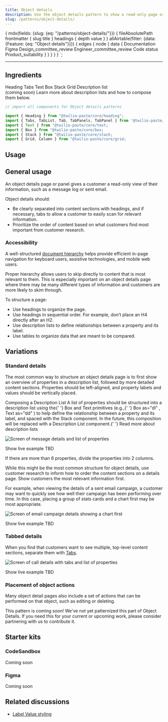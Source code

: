 ```yaml
---
title: Object details
description: Use the object details pattern to show a read-only page or panel of information.
slug: /patterns/object-details/
---
```



  {
    mdx(fields: {slug: {eq: "/patterns/object-details/"}}) {
      fileAbsolutePath
      frontmatter {
        slug
        title
      }
      headings {
        depth
        value
      }
    }
    allAirtable(filter: {data: {Feature: {eq: "Object details"}}}) {
      edges {
        node {
          data {
            Documentation
            Figma
            Design_committee_review
            Engineer_committee_review
            Code
            status
            Product_suitability
          }
        }
      }
    }
  }
`;

<content>

<PatternHeader
  description={props.pageContext.frontmatter.description}
  name={props.pageContext.frontmatter.title}
  packageStatus={props.data.allAirtable.edges}
/>

</content>

---

<contentwrapper>

<PageAside data={props.data.mdx} />

<content>

## Ingredients

<Grid gutter="space30" marginBottom="space80">
  <Column>
    <Stack orientation="vertical" spacing="space50">
      <Card>
        <Heading as="h3" variant="heading40" marginBottom="space0">
          <Anchor href="/components/heading">Heading</Anchor>
        </Heading>
      </Card>
      <Card>
        <Heading as="h3" variant="heading40" marginBottom="space0">
          <Anchor href="/components/tabs">Tabs</Anchor>
        </Heading>
      </Card>
      <Card>
        <Heading as="h3" variant="heading40" marginBottom="space0">
          <Anchor href="/primitives/text">Text</Anchor>
        </Heading>
      </Card>
    </Stack>
  </Column>
  <Column>
    <Stack orientation="vertical" spacing="space50">
      <Card>
        <Heading as="h3" variant="heading40" marginBottom="space0">
          <Anchor href="/primitives/box">Box</Anchor>
        </Heading>
      </Card>
      <Card>
        <Heading as="h3" variant="heading40" marginBottom="space0">
          <Anchor href="/layout/stack">Stack</Anchor>
        </Heading>
      </Card>
      <Card>
        <Heading as="h3" variant="heading40" marginBottom="space0">
          <Anchor href="/layout/grid">Grid</Anchor>
        </Heading>
      </Card>
    </Stack>
  </Column>
  <Column>
    <Card>
      <Heading as="h3" variant="heading40">
        Description list
        <br />
        (coming soon)
      </Heading>
      <Paragraph marginBottom="space0">
        Learn more <Anchor href="#standard-details">about description lists and how to compose them</Anchor> below.
      </Paragraph>
    </Card>
  </Column>
</Grid>

```jsx
// import all components for Object details patterns

import {​ Heading } from "@twilio-paste/core/heading";
import { Tabs, TabList, Tab, TabPanels, TabPanel } from '@twilio-paste/core/tabs';
import {​ Text } from "@twilio-paste/core/text;
import { Box } from "@twilio-paste/core/box;
import { Stack } from "@twilio-paste/core/stack;
import { Grid, Column } from "@twilio-paste/core/grid;
```

## Usage

## General usage

An object details page or panel gives a customer a read-only view of their information, such as a message log or sent email.

Object details should:

- Be clearly separated into content sections with headings, and if necessary, tabs to allow a customer to easily scan for relevant information.
- Prioritize the order of content based on what customers find most important from customer research.

### Accessibility

A well-structured [document hierarchy](https://www.w3.org/WAI/tutorials/page-structure/) helps provide efficient in-page navigation for keyboard users, assistive technologies, and mobile web users.

Proper hierarchy allows users to skip directly to content that is most relevant to them. This is especially important on an object details page where there may be many different types of information and customers are more likely to skim through.

To structure a page:

- Use headings to organize the page.
- Use headings in sequential order. For example, don’t place an H4 directly after an H2.
- Use description lists to define relationships between a property and its label.
- Use tables to organize data that are meant to be compared.

## Variations

### Standard details

The most common way to structure an object details page is to first show an overview of properties in a description list, followed by more detailed content sections. Properties should be left-aligned, and property labels and values should be vertically placed.

<Callout>
  <CalloutTitle>Composing a Description List</CalloutTitle>
  <CalloutText>
    <Paragraph>
      A list of properties should be structured into a description list using the{' '}
      <Anchor href="/primitives/box">Box</Anchor> and <Anchor href="/primitives/text">Text</Anchor> primitives (e.g.,{' '}
      <Text as="span" fontFamily="fontFamilyCode">
        Box as="dl"
      </Text>
      , <Text as="span" fontFamily="fontFamilyCode">
        Text as="dd"
      </Text>) to help define the relationship between a property and its label, and spaced with the <Anchor href="/layout/stack">
        Stack
      </Anchor> component.
    </Paragraph>
    <Paragraph>
      In the future, this composition will be replaced with a Description List component.{' '}
      <Anchor
        href="https://css-tricks.com/utilizing-the-underused-but-semantically-awesome-definition-list/"
        showExternal
      >
        Read more about description lists
      </Anchor>
    </Paragraph>
  </CalloutText>
</Callout>

![Screen of message details and list of properties](../../../assets/images/patterns/object-details-standard@3x.png)

<Box marginBottom="space80">
  <Disclosure variant="contained">
    <DisclosureHeading as="h4" variant="heading50">
      Show live example
    </DisclosureHeading>
    <DisclosureContent>TBD</DisclosureContent>
  </Disclosure>
</Box>

If there are more than 6 properties, divide the properties into 2 columns.

While this might be the most common structure for object details, use customer research to inform how to order the content sections on a details page. Show customers the most relevant information first.

For example, when viewing the details of a sent email campaign, a customer may want to quickly see how well their campaign has been performing over time. In this case, placing a group of stats cards and a chart first may be most appropriate.

![Screen of email campaign details showing a chart first](../../../assets/images/patterns/object-details-standard-reordered@3x.png)

<Box marginBottom="space80">
  <Disclosure variant="contained">
    <DisclosureHeading as="h4" variant="heading50">
      Show live example
    </DisclosureHeading>
    <DisclosureContent>TBD</DisclosureContent>
  </Disclosure>
</Box>

### Tabbed details

When you find that customers want to see multiple, top-level content sections, separate them with [Tabs](/components/tabs).

![Screen of call details with tabs and list of properties](../../../assets/images/patterns/object-details-tabbed@3x.png)

<Box marginBottom="space80">
  <Disclosure variant="contained">
    <DisclosureHeading as="h4" variant="heading50">
      Show live example
    </DisclosureHeading>
    <DisclosureContent>TBD</DisclosureContent>
  </Disclosure>
</Box>

### Placement of object actions

Many object detail pages also include a set of actions that can be performed on that object, such as editing or deleting.

<Callout variant="info">
  <CalloutTitle>This pattern is coming soon!</CalloutTitle>
  <CalloutText>
    We've not yet patternized this part of Object Details. If you need this for your current or upcoming work, please
    consider partnering with us to <Anchor href="/patterns/contribute">contribute it</Anchor>.
  </CalloutText>
</Callout>

## Starter kits

### CodeSandbox

Coming soon

### Figma

Coming soon

## Related discussions

- [Label Value styling](https://github.com/twilio-labs/paste/discussions/528)

</content>

</contentwrapper>

